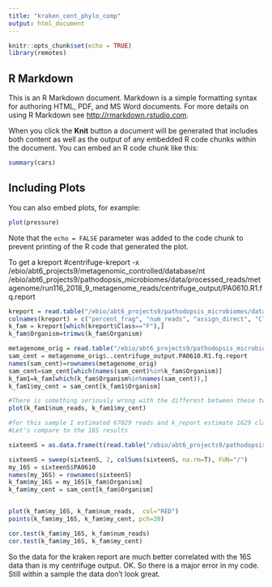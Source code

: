 ```yaml
---
title: "kraken_cent_phylo_comp"
output: html_document
---
```


```r
knitr::opts_chunk$set(echo = TRUE)
library(remotes)
```

## R Markdown

This is an R Markdown document. Markdown is a simple formatting syntax for authoring HTML, PDF, and MS Word documents. For more details on using R Markdown see <http://rmarkdown.rstudio.com>.

When you click the **Knit** button a document will be generated that includes both content as well as the output of any embedded R code chunks within the document. You can embed an R code chunk like this:

```r
summary(cars)
```

## Including Plots

You can also embed plots, for example:

```r
plot(pressure)
```

Note that the `echo = FALSE` parameter was added to the code chunk to prevent printing of the R code that generated the plot.

To get a kreport
#centrifuge-kreport -x /ebio/abt6_projects9/metagenomic_controlled/database/nt /ebio/abt6_projects9/pathodopsis_microbiomes/data/processed_reads/metagenome/run116_2018_9_metagenome_reads/centrifuge_output/PA0610.R1.fq.report
```r
kreport = read.table("/ebio/abt6_projects9/pathodopsis_microbiomes/data/processed_reads/metagenome/run116_2018_9_metagenome_reads/centrifuge_output/PA0610.R1.fq.kraken.report", sep="\t")
colnames(kreport) = c("percent_frag", "num_reads", "assign_direct", "Class", "ncbi_id", "Organism")
k_fam = kreport[which(kreport$Class=="F"),]
k_fam$Organism=trimws(k_fam$Organism)

metagenome_orig = read.table("/ebio/abt6_projects9/pathodopsis_microbiomes/data/processed_reads/metagenome/run116_2018_9_metagenome_reads/centrifuge_output/centrifuge_metagenome_table.txt", sep="\t", header=T, row.names = 1)
sam_cent = metagenome_orig$..centrifuge_output.PA0610.R1.fq.report
names(sam_cent)=rownames(metagenome_orig)
sam_cent=sam_cent[which(names(sam_cent)%in%k_fam$Organism)]
k_fam1=k_fam[which(k_fam$Organism%in%names(sam_cent)),]
k_fam1$my_cent = sam_cent[k_fam1$Organism]

#There is something seriously wrong with the different between these two
plot(k_fam1$num_reads, k_fam1$my_cent)

#for this sample I estimated 67029 reads and k_report estimate 1629 classified at the family level of the shared families. 3287 when I don't limit to these shared families.
#Let's compare to the 16S results

sixteenS = as.data.frame(t(read.table("/ebio/abt6_projects9/pathodopsis_microbiomes/data/processed_reads/16S/16S_all/all_runs/demult_python/sixteenS_family5.csv", sep=",", header=T, row.names = 1)))

sixteenS = sweep(sixteenS, 2, colSums(sixteenS, na.rm=T), FUN="/")
my_16S = sixteenS$PA0610
names(my_16S) = rownames(sixteenS)
k_fam$my_16S = my_16S[k_fam$Organism]
k_fam$my_cent = sam_cent[k_fam$Organism]


plot(k_fam$my_16S, k_fam$num_reads,  col="RED")
points(k_fam$my_16S, k_fam$my_cent, pch=20)

cor.test(k_fam$my_16S, k_fam$num_reads)
cor.test(k_fam$my_16S, k_fam$my_cent)
```

So the data for the kraken report are much better correlated with the 16S data than is my centrifuge output. OK. So there is a major error in my code. Still within a sample the data don't look great. 